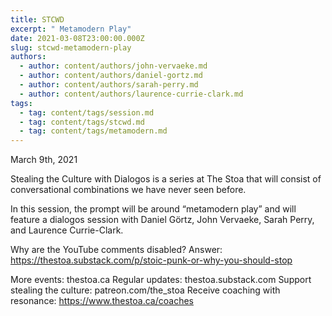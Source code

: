```yaml
---
title: STCWD
excerpt: " Metamodern Play"
date: 2021-03-08T23:00:00.000Z
slug: stcwd-metamodern-play
authors:
  - author: content/authors/john-vervaeke.md
  - author: content/authors/daniel-gortz.md
  - author: content/authors/sarah-perry.md
  - author: content/authors/laurence-currie-clark.md
tags:
  - tag: content/tags/session.md
  - tag: content/tags/stcwd.md
  - tag: content/tags/metamodern.md
---
```


March 9th, 2021

Stealing the Culture with Dialogos is a series at The Stoa that will consist of conversational combinations we have never seen before. 

In this session, the prompt will be around “metamodern play” and will feature a dialogos session with Daniel Görtz, John Vervaeke, Sarah Perry, and Laurence Currie-Clark.

Why are the YouTube comments disabled? Answer: https://thestoa.substack.com/p/stoic-punk-or-why-you-should-stop

More events: thestoa.ca 
Regular updates: thestoa.substack.com 
Support stealing the culture: patreon.com/the_stoa 
Receive coaching with resonance: https://www.thestoa.ca/coaches
